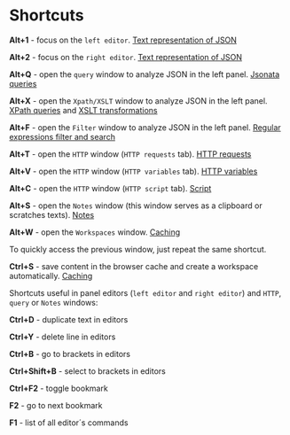 # Shortcuts

**Alt+1** - focus on the `left editor`. [Text representation of JSON](/documentation/Visualization/Text%20representation%20of%20json)

**Alt+2** - focus on the `right editor`. [Text representation of JSON](/documentation/Visualization/Text%20representation%20of%20json)

**Alt+Q** - open the `query` window to analyze JSON in the left panel. [Jsonata queries](/documentation/Query%20system/Jsonata%20queries)

**Alt+X** - open the `Xpath/XSLT` window to analyze JSON in the left panel. [XPath queries](/documentation/Query%20system/XPath%20queries) and [XSLT transformations](/documentation/Query%20system/XSLT%20transformations)

**Alt+F** - open the `Filter` window to analyze JSON in the left panel. [Regular expressions filter and search](/documentation/Query%20system/Regular%20expressions)

**Alt+T** - open the `HTTP` window (`HTTP requests` tab). [HTTP requests](/documentation/HTTP%20client%20and%20automation/HTTP%20requests)

**Alt+V** - open the `HTTP` window (`HTTP variables` tab). [HTTP variables](/documentation/HTTP%20client%20and%20automation/HTTP%20variables)

**Alt+C** - open the `HTTP` window (`HTTP script` tab). [Script](/documentation/HTTP%20client%20and%20automation/Script)

**Alt+S** - open the `Notes` window (this window serves as a clipboard or scratches texts). [Notes](/documentation/Notes)

**Alt+W** - open the `Workspaces` window. [Caching](/documentation/Caching)

To quickly access the previous window, just repeat the same shortcut.

**Ctrl+S** - save content in the browser cache and create a workspace automatically. [Caching](/documentation/Caching)

Shortcuts useful in panel editors (`left editor` and `right editor`) and `HTTP`, `query` or `Notes` windows:

**Ctrl+D** - duplicate text in editors

**Ctrl+Y** - delete line in editors

**Ctrl+B** - go to brackets in editors

**Ctrl+Shift+B** - select to brackets in editors

**Ctrl+F2** - toggle bookmark

**F2** - go to next bookmark

**F1** - list of all editor´s commands
